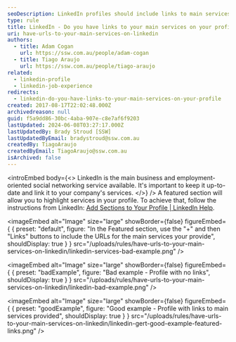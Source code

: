 ```yaml
---
seoDescription: LinkedIn profiles should include links to main services provided, enhancing visibility and showcasing expertise
type: rule
title: LinkedIn - Do you have links to your main services on your profile?
uri: have-urls-to-your-main-services-on-linkedin
authors:
  - title: Adam Cogan
    url: https://ssw.com.au/people/adam-cogan
  - title: Tiago Araujo
    url: https://ssw.com.au/people/tiago-araujo
related:
  - linkedin-profile
  - linkedin-job-experience
redirects:
  - linkedin-do-you-have-links-to-your-main-services-on-your-profile
created: 2017-08-17T22:02:48.000Z
archivedreason: null
guid: f5a9dd86-30bc-4aba-907e-c8e7af6f9203
lastUpdated: 2024-06-08T03:27:17.000Z
lastUpdatedBy: Brady Stroud [SSW]
lastUpdatedByEmail: bradystroud@ssw.com.au
createdBy: TiagoAraujo
createdByEmail: TiagoAraujo@ssw.com.au
isArchived: false
---
```


<introEmbed
  body={<>
LinkedIn is the main business and employment-oriented social networking service available. It's important to keep it up-to-date and link it to your company's services.
  </>}
/>
A featured section will allow you to highlight services in your profile. To achieve that, follow the instructions from LinkedIn: [Add Sections to Your Profile | LinkedIn Help](https://www.linkedin.com/help/linkedin/answer/a540837/add-sections-to-your-profile).


<imageEmbed
  alt="Image"
  size="large"
  showBorder={false}
  figureEmbed={ {
    preset: "default",
    figure: "In the Featured section, use the \"+\" and then \"Links\" buttons to include the URLs for the main services your provide",
    shouldDisplay: true
  } }
  src="/uploads/rules/have-urls-to-your-main-services-on-linkedin/linkedin-services-bad-example.png"
/>

<imageEmbed
  alt="Image"
  size="large"
  showBorder={false}
  figureEmbed={ {
    preset: "badExample",
    figure: "Bad example - Profile with no links",
    shouldDisplay: true
  } }
  src="/uploads/rules/have-urls-to-your-main-services-on-linkedin/linkedin-bad-example.png"
/>

<imageEmbed
  alt="Image"
  size="large"
  showBorder={false}
  figureEmbed={ {
    preset: "goodExample",
    figure: "Good example - Profile with links to main services provided",
    shouldDisplay: true
  } }
  src="/uploads/rules/have-urls-to-your-main-services-on-linkedin/linkedin-gert-good-example-featured-links.png"
/>
